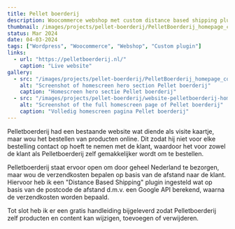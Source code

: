 ```yaml
---
title: Pellet boerderij
description: Woocommerce webshop met custom distance based shipping plugin.
thumbnail: /images/projects/pellet-boerderij/PelletBoerderij_homepage_compressed.jpeg
status: Mar 2024
date: 04-03-2024
tags: ["Wordpress", "Woocommerce", "Webshop", "Custom plugin"]
links:
  - url: "https://pelletboerderij.nl/"
    caption: "Live website"
gallery:
  - src: "/images/projects/pellet-boerderij/PelletBoerderij_homepage_compressed.jpeg"
    alt: "Screenshot of homescreen hero section Pellet boerderij"
    caption: "Homescreen hero sectie Pellet boerderij"
  - src: "/images/projects/pellet-boerderij/website-pelletboerderij-home_compressed.jpg"
    alt: "Screenshot of the full homescreen page of Pellet boerderij"
    caption: "Volledig homescreen pagina Pellet boerderij"
---
```


Pelletboerderij had een bestaande website wat diende als visite kaartje, maar wou het bestellen van producten online. Dit zodat hij niet voor elke bestelling contact op hoeft te nemen met de klant, waardoor het voor zowel de klant als Pelletboerderij zelf gemakkelijker wordt om te bestellen.

Pelletboerderij staat ervoor open om door geheel Nederland te bezorgen, maar wou de verzendkosten bepalen op basis van de afstand naar de klant. Hiervoor heb ik een "Distance Based Shipping" plugin ingesteld wat op basis van de postcode de afstand d.m.v. een Google API berekend, waarna de verzendkosten worden bepaald.

Tot slot heb ik er een gratis handleiding bijgeleverd zodat Pelletboerderij zelf producten en content kan wijzigen, toevoegen of verwijderen.